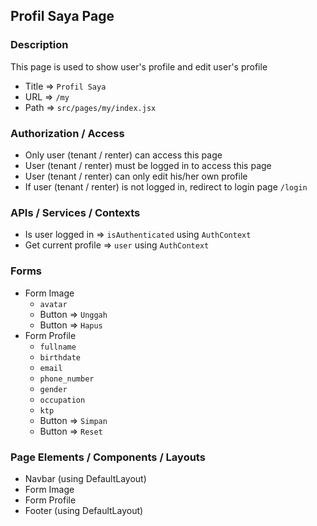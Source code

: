 ## Profil Saya Page

### Description

This page is used to show user's profile and edit user's profile

- Title => `Profil Saya`
- URL => `/my`
- Path => `src/pages/my/index.jsx`

### Authorization / Access

- Only user (tenant / renter) can access this page
- User (tenant / renter) must be logged in to access this page
- User (tenant / renter) can only edit his/her own profile
- If user (tenant / renter) is not logged in, redirect to login page `/login`

### APIs / Services / Contexts

- Is user logged in => `isAuthenticated` using `AuthContext`
- Get current profile => `user` using `AuthContext`

### Forms

- Form Image
  - `avatar`
  - Button => `Unggah`
  - Button => `Hapus`
- Form Profile
  - `fullname`
  - `birthdate`
  - `email`
  - `phone_number`
  - `gender`
  - `occupation`
  - `ktp`
  - Button => `Simpan`
  - Button => `Reset`

### Page Elements / Components / Layouts

- Navbar (using DefaultLayout)
- Form Image
- Form Profile
- Footer (using DefaultLayout)
